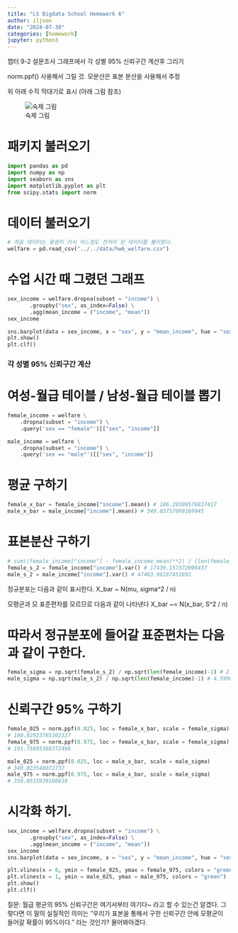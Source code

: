 ```yaml
---
title: "LS Bigdata School Homework 6"
author: iljoon
date: "2024-07-30"
categories: [homework]
jupyter: python3
---
```


챕터 9-2 설문조사 그래프에서 각 성별 95% 신뢰구간 계산후 그리기

norm.ppf() 사용해서 그릴 것. 모분산은 표본 분산을 사용해서 추정

위 아래 수직 막대기로 표시 (아래 그림 참조)

![숙제 그림](../../img/숙제6.png)

# 패키지 불러오기

```python
import pandas as pd
import numpy as np
import seaborn as sns
import matplotlib.pyplot as plt
from scipy.stats import norm
```

# 데이터 불러오기

```python
# 처음 데이터는 용량이 커서 어느정도 전처리 된 데이터를 불러왔다.
welfare = pd.read_csv("../../data/hw6_welfare.csv")
```

# 수업 시간 때 그렸던 그래프

```python
sex_income = welfare.dropna(subset = "income") \
       .groupby("sex", as_index=False) \
       .agg(mean_income = ("income", "mean"))
sex_income

sns.barplot(data = sex_income, x = "sex", y = "mean_income", hue = "sex")
plt.show()
plt.clf()
```

### 각 성별 95% 신뢰구간 계산

# 여성-월급 테이블 / 남성-월급 테이블 뽑기

```python
female_income = welfare \
    .dropna(subset = "income") \
    .query('sex == "female"')[["sex", "income"]]

male_income = welfare \
    .dropna(subset = "income") \
    .query('sex == "male"')[["sex", "income"]]
```

# 평균 구하기

```python
female_x_bar = female_income["income"].mean() # 186.29309576837417
male_x_bar = male_income["income"].mean() # 349.03757099169945
```

# 표본분산 구하기

```python
# sum((female_income["income"] - female_income_mean)**2) / (len(female_income)-1)
female_s_2 = female_income["income"].var() # 17439.157372096437
male_s_2 = male_income["income"].var() # 47463.96187451692
```

정규분포는 다음과 같이 표시한다.
X_bar ~ N(mu, sigma^2 / n)

모평균과 모 표준편차를 모르므로 다음과 같이 나타낸다
X_bar ~= N(x_bar, S^2 / n)

# 따라서 정규분포에 들어갈 표준편차는 다음과 같이 구한다.

```python
female_sigma = np.sqrt(female_s_2) / np.sqrt(len(female_income)-1) # 2.78773393717896
male_sigma = np.sqrt(male_s_2) / np.sqrt(len(female_income)-1) # 4.599075794281872
```

# 신뢰구간 95% 구하기

```python
female_025 = norm.ppf(0.025, loc = female_x_bar, scale = female_sigma)
# 180.82923765302337
female_975 = norm.ppf(0.975, loc = female_x_bar, scale = female_sigma)
# 191.75695388372498

male_025 = norm.ppf(0.025, loc = male_x_bar, scale = male_sigma)
# 340.023548072737
male_975 = norm.ppf(0.975, loc = male_x_bar, scale = male_sigma)
# 358.0515939106619
```

# 시각화 하기.

```python
sex_income = welfare.dropna(subset = "income") \
       .groupby("sex", as_index=False) \
       .agg(mean_income = ("income", "mean"))
sex_income
sns.barplot(data = sex_income, x = "sex", y = "mean_income", hue = "sex")

plt.vlines(x = 0, ymin = female_025, ymax = female_975, colors = "green")
plt.vlines(x = 1, ymin = male_025, ymax = male_975, colors = "green")
plt.show()
plt.clf()
```

질문: 월급 평균의 95% 신뢰구간은 여기서부터 여기다~ 라고 할 수 있는건 알겠다.
그렇다면 이 말의 실질적인 의미는 "우리가 표본을 통해서 구한 신뢰구간 안에 모평균이 들어갈 확률이 95%이다." 라는 것인가? 물어봐야겠다.